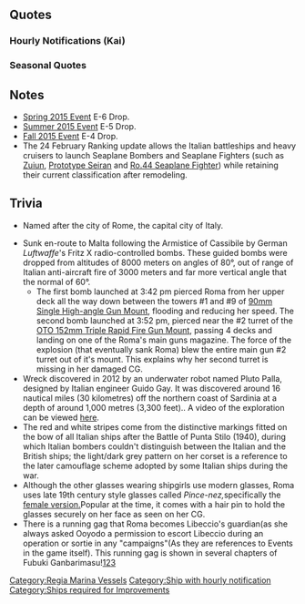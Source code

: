 {{ShipPageHeader}}

==Quotes==
{{ShipQuotes
|Introduction = ヴィットリオ・ヴェネト級戦艦４番艦、ローマです、よろしく。何？あまりジロジロ見ないでくださいね。
|Introduction/En = I'm the fourth battleship of the Vittorio Veneto-class, Roma. Nice to meet you. What? Please don't stare at me, okay?

|Library = イタリア生まれの最新鋭艦 よ。ヴィットリオ・ヴェネト級戦艦4番艦、ローマ。<br>そうね、あの時は姉さんと一緒だったわ。あの化け物を落とされた日。忘れないわ、あの痛み。絶対忘れないんだから。
|Library/En = The Italian-made, state of the art warship. Fourth of the Vittorio Veneto class battleships, Roma.<br>Yes, I was together with my elder sister at that time. The day those monsters were dropped. I won't forget that pain. I absolutely won't forget it.
|Library/Note = 'Monster' probably refers to the Fritz bombs which sank her.

|Secretary 1 = Buon giorno. ローマにご用でしょうか？
|Secretary 1/En = Buon giorno. Did you call for Roma?

|Secretary 1/Kai = ヴィットリオ・ヴェネト級戦艦4番艦、ローマ。戦闘配備に就きました。
|Secretary 1/Kai/En = Fourth Ship of the Vittorio Veneto-class Battleship, Roma, in Combat Position.

|Secretary 2 = 提督、このローマにご命令が？そう、ならいいの。
|Secretary 2/En = Admiral, do you have an order for Roma? Oh, then that's fine.

|Secretary 3 = 提督、何でしょ？私左甲板や、その辺触れるのとても許せない気持ちになるのですが。反撃しても...いいのかしら？
|Secretary 3/En = What's that Admiral?　The way you touch the left area around my deck is unforgivable. Can I give you the counterattack?

|Idle = ちくしょう、あの爆撃機...覚えてなさいよ！あ、提督？何。私、何も言ってないわよ、何も。気のせいじゃない？ほら、仕事仕事。
|Idle/En = Damn that bomber... you better remember this! Ah, Admiral? What? I didn't say anything. None at all. Aren't you just hearing things? Come on, work first work first.
|Idle/Note = Referring to the bombers of the German Luftwaffe's KG 100 wing, who were responsible for sinking Roma while she was en route to Malta to surrender to the Allies.

|Secretary Married = 提督、何？暇そうね。少しお相手してあげてもいいわよ。あっ、そんな意味な訳ないでしょ。その辺を散歩よ、散歩。行くわよ
|Secretary Married/En = What, admiral? You seem free. How about becoming my partner then? Ah, of course that's not what I meant. We're just taking a walk over there, a walk. Let's go.

|Wedding = 何です？私、こう見えて忙しいですけど。この箱はなに？あけて見ろって？じゃ後であけるわ。ええ？ここで？今．．．
|Wedding/En = What? Even though I look like this, I'm actually busy. What's that box? 'Try to open it'? I'll do it later then. Wha? In this place? But now is...

|Looking At Scores = 情報確認ですか？まあ大切ではありますね。
|Looking At Scores/En = Confirming the information? Well that's important.

|Joining A Fleet = 戦艦ローマ、出撃するわ。姉さん先に行くわよ。
|Joining A Fleet/En = Battleship Roma, sortieing. I'm going first, sister.

|Joining A Fleet/Kai = 戦艦、ローマ。出撃するわ！姉さん、大丈夫、心配しないで。
|Joining A Fleet/Kai/En = Battleship, Roma, sortieing! Nee-san, I'll be fine, don't worry.

|Equipment 1 = 日本式の改修…まあいいわ、ありがとう、お礼は言っておくわね。
|Equipment 1/En = Japanese improvement... Well that's good too, thanks.

|Equipment 2 = Grazie.これなら…これならいけるかもしれないわ。
|Equipment 2/En = Grazie. With this... maybe I will become better with this.

|Equipment 3 = まあまあってとこね。
|Equipment 3/En = That's decent

|Supply = Grazie。また行くわ。任せて。
|Supply/En = Grazie. I'm gonna go again, you can count on me.

|Docking Minor = 少し修理するわ。なに？あまりじろじろ見ないで。
|Docking Minor/En = I'm going to need a little repair. What? Don't stare at me.

|Docking Major = ふっ...ドック入りなんて…まあいいか…ちっ…だから見るなって言ってるでしょ！
|Docking Major/En = Um, for me to be at the dock... well that's fine... Tsk, I already said to not stare at me!

|Construction = 提督、新造艦が戦列に加わったようよ。
|Construction/En = Admiral, looks like a new ship is ready to join the battle line.

|Returning From Sortie = 艦隊が戻りました。何です？あまり見ないでくださいね。
|Returning From Sortie/En = The fleet has returned. What is it? Please, don't stare at me too much.

|Starting A Sortie = ヴィットリオ・ヴェネト級戦艦、ローマ。進発します！本気で行くわ、ついてきて！
|Starting A Sortie/En = Roma of the Vittorio Veneto-class, starting! I'm serious, follow me!

|Battle Start = 敵艦隊を見つけたわ。砲戦、用意。よーし、行くわよ。全砲門…開け！
|Battle Start/En = Enemy fleet sighted! Commencing artillery fire. Here we go... Open all the gunports!
|Battle Start/Note = Roma did not actually have gunports, as her secondary armament was mounted in turrets above deck rather than old-style casemates.

|Battle Start/Kai = 敵艦隊を見つけたわ。砲戦、用意。全力で潰すわよ。全砲門、開け！
|Battle Start/Kai/En = Enemy fleet sighted! Commencing artillery fire. I'll destroy you with all my might... Open all the gunports!

|Attack = 攻撃を開始する。主砲、撃て！
|Attack/En = Commencing attack! Main artillery, fire!

|Attack/Kai = 戦艦、ローマ、砲撃を開始する。主砲、撃て！
|Attack/Kai/En = Battleship, Roma, commencing artillery fire. Main artillery, fire!

|Night Battle = 夜戦というやつですか？いいでしょう、やってみます。ローマ、突撃する！
|Night Battle/En = This is a night battle? Well that's fine, I'll give it a try. Roma, charging forward!

|Night Battle/Kai = 夜戦も慣れてきたわ。いい？このローマについてきなさい！全艦、突撃！
|Night Battle/Kai/En = I've grown used to night battles now... Follow after me! All ships, charge forward!

|Night Attack = よし！火力を正面の敵艦に指向する。撃て、撃て！
|Night Attack/En = Alright! We'll point our cannons directly to the enemy ships. Fire, Fire!

|Night Attack/Kai = 三連装主砲は玩具(おもちゃ)じゃないの。いい？目に物を見せてあげるわ。
|Night Attack/Kai/En = Triple cannons are not toys. Alright? I'll show you what's what!

|MVP = あぁ…そう私…ふっ…また私なの？いいけれど別に。まぁ嬉しくなるわね。
|MVP/En = Ah!? It's me... Uhm... Is it me again? Well, whatever. I do feel happy though.

|Minor Damage 1 = ちっ…痛いじゃない。覚えてなさいよ。
|Minor Damage 1/En = Tsk... that hurt. I'll remember this.

|Minor Damage 1/Kai = ちっ…痛いじゃない。でも、あの痛みに比べれば！
|Minor Damage 1/Kai/En = Tsk... that hurt. But it's nothing compared to what I've been through...!

|Minor Damage 2 = やだ…そ…そこは…なんてやつ、今に見てろ！
|Minor Damage 2/En = Iya... t-that place is... that's not bad, I'll show you this time!
|Minor Damage 2/Note = Roma's 2nd turret exploded after it was hit by a bomb and was thrown to the sea. Her damaged CG also reflect this

|Minor Damage 2/Kai = やだ…そ…そこは…。ちっくしょう、今に見てなさいよ
|Minor Damage 2/Kai/En = Iya... t-that place is... damn, I'll show you this time!

|Major Damage = 直撃！？やられたの？そ…そう、まだ大丈夫ね。今度は沈むもんか！
|Major Damage/En = Direct hit!? Am I done for? W-Well, I'm still fine. I won't sink this time!

|Sunk = えっ…やだ…うそ…私また沈むの？そんな馬鹿な…やだ…姉さん…
|Sunk/En = Wa...N-no way... I'm sinking, again? That's ridiculous... No... Nee-san...
}}

===Hourly Notifications (Kai)===
{{Shiphourly
|00JP = 提督、日付が変わったわ。今日は私、ローマが秘書艦を務めるわ。何。不服なの？
|00EN = The date has changed, Admiral. I, Roma, will be your secretary of the day. What? Do you object?
|00Note = 
|01JP = マルヒト…マル…マル…まだ慣れないわ、この言い方。合ってるわよね？ねー？
|01EN = 01...0...0... I'm still not used to this style yet. I did it correctly, right? Right?
|01Note = 
|02JP = マルフタ…マル…マル… マルフタ…マル…マル…よし、完璧ね。覚えたわ。
|02EN = 02...0...0... Zero-Two... Zero... Zero... Yes, perfect. I got it down.
|02Note = 
|03JP = マルサン…マル…マル…もう三時…提督は眠くならないの？
|03EN = 03...0...0... It's already three o'clock... Are you not getting sleepy, Admiral?
|03Note = 
|04JP = マルヨン…マル…マル…もう朝じゃない。さすがに連日続けると肌に悪そうよ。
|04EN = 04...0...0... Isn't it already morning? As expected, keeping at it everyday seems bad for the skin.
|04Note = 
|05JP = マルゴー…マル…マル…皆を起こすわよ。いい？提督…あなた、今頃眠そうね。
|05EN = 05...0...0... I'm going to wake everyone up, okay? Admiral... you are sleepy now?
|05Note = 
|06JP = マルロク…マル…マル…さあ、朝食はどうしようかしら。昨日のパンでいい？
|06EN = 06...0...0... Well then, what should we do about breakfast? Is yesterday's bread fine with you?
|06Note = 
|07JP = マルナナ…マル…マル…提督。あなた、眠そうだからカプチーノにしたわ。おかわり要る？
|07EN = 07...0...0... Admiral. You looked sleepy so I made some cappuccino. Do you need another?
|07Note = 
|08JP = マルハチ…マル…マル…さあ、お仕事しましょ。艦隊を出しましょう。西方？南方？
|08EN = 08...0...0... Well then, let's get to work. Let's send out the fleet. To the West? South?
|08Note = 
|09JP = マルキュウ…マル…マル…あれが日本の高速戦艦、霧島か。ふーん。
|09EN = 09...0...0... So that's the Japanese Fast Battleship Kirishima? Hmmm...
|09Note = 
|10JP = ヒトマル…マル…マル…えっ、霧島と？そうね。一度やりあってみたい気もするわ。
|10EN = 10...0...0... Eh, with Kirishima? I see. I do feel like trying to go up against her at least once as well.
|10Note = 
|11JP = ヒトヒト…マル…マル…もうお昼…早いわね。お昼はどうする？マミヤかしら。
|11EN = 11...0...0... It's already noon... Time flies. What do you want to do for lunch? Mamiya's, perhaps?
|11Note = 
|12JP = ヒトフタ…マル…マル…日本のお昼はシンプルよね。これで夜まで持つのかしら。
|12EN = 12...0...0... Japanese lunch is pretty simple, isn't it? I wonder if it can last till nighttime.
|12Note = 
|13JP = ヒトサン…マル…マル…あのカツカレーという料理は少し驚くわね。リゾットの一種かしら。独特ね。パワフルだわ。
|13EN = 13...0...0... That dish called katsu curry surprise me a little. Is it a type of risotto? Unique, isn't it? It's powerful.
|13Note = 
|14JP = ヒトヨン…マル…マル…ビスマルク？ええ、知ってるわ、名前だけだけど。有名よ？
|14EN = 14...0...0... Bismarck? Yes, I do know her, albeit only the name. She's famous, you know.
|14Note = 
|15JP = ヒトゴー…マル…マル…あ、霧島？何ですか。私に何か御用？あ、この眼鏡ですか？
|15EN = 15...0...0... Ah, Kirishima? What is it? Did you need me for something? Ah, my glasses?
|15Note = 
|16JP = ヒトロク…マル…マル…少し緊張したわ。霧島、悪い人ではなさそうね。
|16EN = 16...0...0... I got a little nervous. Kirishima... doesn't seem like a bad person, right?
|16Note = 
|17JP = ヒトナナ…マル…マル…日が落ちるわね。今日も疲れたわ。提督はどう？そう？
|17EN = 17...0...0... The sun is setting. I'm worn out today too. How about you, Admiral? Is that so?
|17Note = 
|18JP = ヒトハチ…マル…マル…提督、夕食はどうします。え、金剛？霧島？何々？！
|18EN = 18...0...0... Admiral, what do you want to do for dinner? Eh, Kongou? Kirishima? What's happening?!
|18Note = 
|19JP = ヒトキュウ…マル…マル…「高速戦艦の会」って何？え、ええ？！私も？ええ？！
|19EN = 19...0...0... What is the "Fast Battleship Union?" Wha- whaaa--?! Me too? Whaaa?!
|19Note = 
|20JP = フタマル…マル…マル…この「ニホンシュ」という白ワイン、いける！提督、飲んでる？
|20EN = 20...0...0... This white wine known as "Nihonshu"... is good! You drinking, Admiral?
|20Note = "Nihonshu" is another term for ''sake''. 
|21JP = フタヒト…ふわ…やっと帰ったわ。日本の戦艦は人見知りとかしないのかしら。
|21EN = 21... Phew... They finally went back. Do Japanese battleships not have any sense of shame?
|21Note = 
|22JP = フタフタ…マル…マル…あっ、姉さん。大丈夫、ちゃんとやってます。心配しないで。
|22EN = 22...0...0... Ah, sis. It's fine, I'm doing the job properly. Don't worry.
|22Note = The German air attack that sank the Roma began around 1500 and ended shortly after 1600 (GMT+1) i.e from 2200 to 2300 JST
|23JP = フタサン…マル…マル…えっ？私、お酒臭いですか？き…霧島たちのせいです！
|23EN = 23...0...0... Eh? I reek of alcohol? I... it's the fault of Kirishima and the rest!
|23Note = 
}}

===Seasonal Quotes===
{{Shipquoteseasonal
|RainySeason2015 = 梅雨…ふーん、これが梅雨か。雨が多いけど、空襲も少ないから、悪くは無いわね。
|RainySeason2015_EN = The rainy season... hmm, this is the rainy season. But with so much rain it is also less air raids, it isn't bad, is it?
|RainySeason2015_Clip = {{Audio|file=Roma_Rainy_Season_2015.ogg}}
|RainySeason2015_Note = Roma sunk due to a German air raid.

|EarlySummer2015 = 大分暑くなってきたけれど…もうすぐ夏か。姉さん、水着新調したんだ。ふーん。
|EarlySummer2015_EN = Even though it has become considerably hot.... Summer is soon. Neesan, I want to buy a new swimsuit. Hmm
|EarlySummer2015_Clip = {{Audio|file=Roma_Early_Summer_2015.ogg}}
|EarlySummer2015_Note = 

|MidSummer2015 = 姉さん提督と泳ぎに行くの？　仕方ない、私も付き合おうか。一応水着も買ってあるし。
|MidSummer2015_EN = Nee-san? You're going with the admiral? Fine then, I'll tag along. I bought this swimsuit anyway.
|MidSummer2015_Clip = {{Audio|file=Roma_Mid-Summer_2015_Secretary_1.ogg}}
|MidSummer2015_Note = 

|Christmas2015 = Buone Feste。提督、メリークリスマス。だけど… 姉さん、少しやりすぎ… もー。
|Christmas2015_EN = Merry Christmas, and... a Happy Holiday, Admiral. Still... you're overdoing it a bit, sis. Geez...
|Christmas2015_Clip = {{Audio|file=Roma_Christmas_2015.ogg}}
|Christmas2015_Note = 

|EndofYear2015 = 年末の大掃除か、必要かもね。姉さんの部屋ひどいから。手伝いに行こうかな。
|EndofYear2015_EN = End year's spring cleaning, huh? I guess it's required. My sister's room looks horrible. Maybe I should help her.
|EndofYear2015_Clip = {{Audio|file=Roma_End_of_Year_2015.ogg}}
|EndofYear2015_Note = 

|NewYear2016 = Buon anno! 提督、新年おめでとうございます！今年も、姉さんと私、Romaをよろしく。
|NewYear2016_EN = Admiral, Happy New Year. Please take care of me, Roma and my sister this year.
|NewYear2016_Clip = {{Audio|file=Roma_New_Year_2016.ogg}}
|NewYear2016_Note = 

|Setsubun2016 = 「セツブーン」？いや、違うでしょう、発音が。「セツブンガ」、これでしょう？へ、違うの？日本語は難しいわね。
|Setsubun2016_EN = Settsuboohn? No, that's not it. The proper pronounciation is "Setsubunga", is this it? No? Japanese language is difficult indeed.
|Setsubun2016_Clip = {{Audio|file=Roma_Setsubun_2016.ogg}}
|Setsubun2016_Note = Setsubunga as of "Setsubun ga" (節分が). She misheard a chain of words thinking that's the actual pronounciation

|Valentine2016 = 一応用意してあるわ、チョコレート…何、要らないの？要るの？…あ、そう。ふぅーん…
|Valentine2016_EN = I do have a chocolate ready beforehand... what, you don't need it? You do? ...Ah, I see. Hmmm...	
|Valentine2016_Clip = {{Audio|file=Roma_Valentine_2016.ogg}}
|Valentine2016_Note = 

|WhiteDay2016 = これは…何？チョコのお返し？ふむー、日本文化って義理堅いよね。一応いただくわ。
|WhiteDay2016_EN = What... is this? Return for the chocolate? Hmm, Japan's culture sure is dutiful. I'll accept it this once.
|WhiteDay2016_Clip = {{Audio|file=Roma_White Day 2016.ogg}}
|WhiteDay2016_Note =

|Spring2016 = 春…ふーん…これが…桜…悪くはないわね　え？お花見？…行こうかな…	
|Spring2016_EN = Spring... Hmm... so this... is a sakura... It's not bad. Eh, flower viewing? ...Should I...?	
|Spring2016_Clip = {{Audio|file=Roma_Spring_2016.ogg}}
|Spring2016_Note = 

|ThirdAnniversary2016 = ふうん、三周年なんだ。そう、それはおめでとう。私も、祝福します。な、なによ。
|ThirdAnniversary2016_EN = Hmmm, so it's the third year. I see, well congrats to that. Maybe, I'll celebrate it too. Wha-what is it?
|ThirdAnniversary2016_Clip = {{Audio|file=Roma_Third_Anniversary.ogg}}
|ThirdAnniversary2016_Note = 

|RainySeason2016 = 梅雨…ふーん、これが梅雨か。雨が多いけど、空襲も少ないから、悪くは無いわね。
|RainySeason2016_EN = The rainy season.... Hmm. So, this is the rainy season. There's a lot of rain, but there's also less air raids, so I guess it's not that bad.
|RainySeason2016_Clip = {{Audio|file=Roma_Rainy_Season_2015.ogg}}
|RainySeason2016_Note = ''From [[Seasonal/Rainy Season 2015|Rainy Season 2015]]''
}}

==Notes==
* [[Spring 2015 Event]] E-6 Drop.
* [[Summer 2015 Event]] E-5 Drop.
* [[Fall 2015 Event]] E-4 Drop.
* The 24 February Ranking update allows the Italian battleships and heavy cruisers to launch Seaplane Bombers and Seaplane Fighters (such as [[Zuiun]], [[Prototype Seiran]] and [[Ro.44 Seaplane Fighter]]) while retaining their current classification after remodeling.

==Trivia==
* Named after the city of Rome, the capital city of Italy.

* Sunk en-route to Malta following the Armistice of Cassibile by German ''Luftwaffe''<nowiki/>'s Fritz X radio-controlled bombs. These guided bombs were dropped from altitudes of 8000 meters on angles of 80°, out of range of Italian anti-aircraft fire of 3000 meters and far more vertical angle that the normal of 60°.
** The first bomb launched at 3:42 pm pierced Roma from her upper deck all the way down between the towers #1 and #9 of [[90mm Single High-angle Gun Mount]], flooding and reducing her speed. The second bomb launched at 3:52 pm, pierced near the #2 turret of the [[OTO 152mm Triple Rapid Fire Gun Mount]], passing 4 decks and landing on one of the Roma's main guns magazine. The force of the explosion (that eventually sank Roma) blew the entire main gun #2 turret out of it's mount. This explains why her second turret is missing in her damaged CG.
* Wreck discovered in 2012 by an underwater robot named Pluto Palla, designed by Italian engineer Guido Gay. It was discovered around 16 nautical miles (30 kilometres) off the northern coast of Sardinia at a depth of around 1,000 metres (3,300 feet).. A video of the exploration can be viewed [https://www.youtube.com/watch?v=XjGrRFm6w5s here].
* The red and white stripes come from the distinctive markings fitted on the bow of all Italian ships after the Battle of Punta Stilo (1940), during which Italian bombers couldn't distinguish between the Italian and the British ships; the light/dark grey pattern on her corset is a reference to the later camouflage scheme adopted by some Italian ships during the war.
* Although the other glasses wearing shipgirls use modern glasses, Roma uses late 19th century style glasses called ''Pince-nez, ''specifically the [http://cliparts.co/cliparts/pTo/5Ra/pTo5RakTE.jpg female version.]Popular at the time, it comes with a hair pin to hold the glasses securely on her face as seen on her CG.
* There is a running gag that Roma becomes Libeccio's guardian(as she always asked Ooyodo a permission to escort Libeccio during an operation or sortie in any "campaigns"(As they are references to Events in the game itself). This running gag is shown in several chapters of Fubuki Ganbarimasu![http://www.mangahere.co/manga/kantai_collection_kankore_4_koma_comic_fubuki_ganbarimasu/c147/2.html][http://www.mangahere.co/manga/kantai_collection_kankore_4_koma_comic_fubuki_ganbarimasu/c136/3.html][http://www.mangahere.co/manga/kantai_collection_kankore_4_koma_comic_fubuki_ganbarimasu/c110/2.html]

{{ShipPageFooter}}
[[Category:Regia Marina Vessels]]
[[Category:Ship with hourly notification]]
[[Category:Ships required for Improvements]]